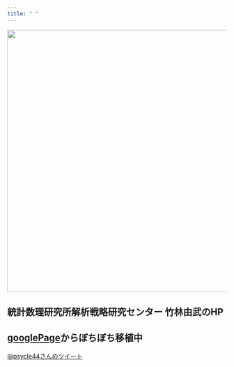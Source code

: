 ```yaml
---
title: " "
---
```


<img src="img/IMG_0188.JPG" height="600px" width="1200px" align="center"  />

## 統計数理研究所解析戦略研究センター 竹林由武のHP
## [googlePage](https://sites.google.com/site/yoshitake2bayashi/home)からぼちぼち移植中

<a class="twitter-timeline" href="https://twitter.com/psycle44" data-widget-id="718119620025016320">@psycle44さんのツイート</a>
<script>!function(d,s,id){var js,fjs=d.getElementsByTagName(s)[0],p=/^http:/.test(d.location)?'http':'https';if(!d.getElementById(id)){js=d.createElement(s);js.id=id;js.src=p+"://platform.twitter.com/widgets.js";fjs.parentNode.insertBefore(js,fjs);}}(document,"script","twitter-wjs");</script>